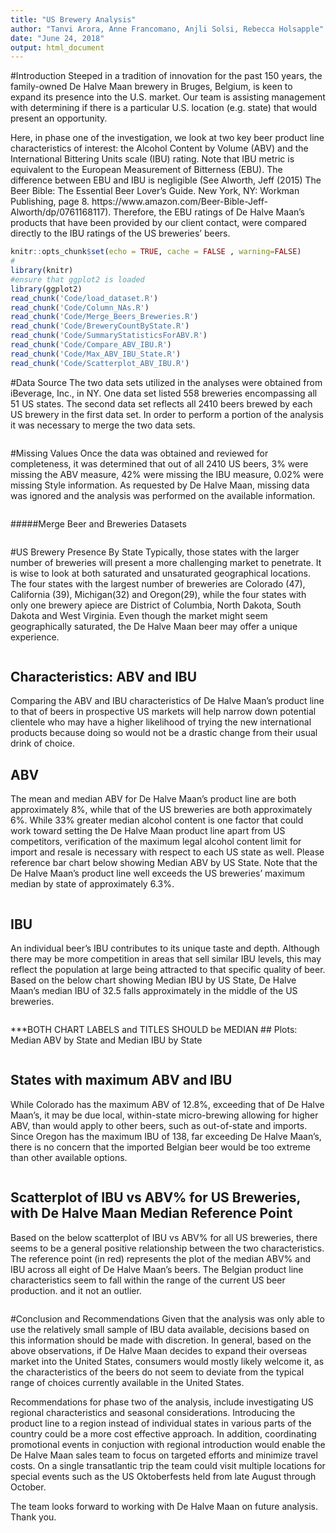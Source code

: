 ---
title: "US Brewery Analysis"
author: "Tanvi Arora, Anne Francomano, Anjli Solsi, Rebecca Holsapple"
date: "June 24, 2018"
output: html_document
---
#Introduction
Steeped in a tradition of innovation for the past 150 years, the family-owned De Halve Maan brewery in Bruges, Belgium, is keen to expand its presence into the U.S. market.  Our team is assisting management with determining if there is a particular U.S. location (e.g. state) that would present an opportunity.  

Here, in phase one of the investigation, we look at two key beer product line characteristics of interest: the Alcohol Content by Volume (ABV) and the International Bittering Units scale (IBU) rating. Note that IBU metric is equivalent to the European Measurement of Bitterness (EBU). The difference between EBU and IBU is negligible (See Alworth, Jeff (2015) The Beer Bible: The Essential Beer Lover’s Guide. New York, NY: Workman Publishing, page 8. https://www.amazon.com/Beer-Bible-Jeff-Alworth/dp/0761168117). Therefore, the EBU ratings of De Halve Maan's products that have been provided by our client contact, were compared directly to the IBU ratings of the US breweries' beers.

```{r setup, include=TRUE}
knitr::opts_chunk$set(echo = TRUE, cache = FALSE , warning=FALSE)
#
library(knitr)
#ensure that ggplot2 is loaded
library(ggplot2)
read_chunk('Code/load_dataset.R')
read_chunk('Code/Column_NAs.R')
read_chunk('Code/Merge_Beers_Breweries.R')
read_chunk('Code/BreweryCountByState.R')
read_chunk('Code/SummaryStatisticsForABV.R')
read_chunk('Code/Compare_ABV_IBU.R')
read_chunk('Code/Max_ABV_IBU_State.R')
read_chunk('Code/Scatterplot_ABV_IBU.R')
```

#Data Source
The two data sets utilized in the analyses were obtained from iBeverage, Inc., in NY. One data set listed 558 breweries encompassing all 51 US states. The second data set reflects all 2410 beers brewed by each US brewery in the first data set. In order to perform a portion of the analysis it was necessary to merge the two data sets.  


```{r loaddataset, warning=FALSE}
```

#Missing Values
Once the data was obtained and reviewed for completeness, it was determined that out of all 2410 US beers, 3%  were missing the ABV measure, 42% were missing the IBU measure, 0.02% were missing Style information.  As requested by De Halve Maan, missing data was ignored and the analysis was performed on the available information.

```{r columnNAs, warning=FALSE}
```

#####Merge Beer and Breweries Datasets
```{r mergedatasets, warning = FALSE}
```

#US Brewery Presence By State
Typically, those states with the larger number of breweries will present a more challenging market to penetrate. It is wise to look at both saturated and unsaturated geographical locations. The four states with the largest number of breweries are Colorado (47), California (39), Michigan(32) and Oregon(29), while the four states with only one brewery apiece are District of Columbia, North Dakota, South Dakota and West Virginia.  Even though the market might seem geographically saturated, the De Halve Maan beer may offer a unique experience.

```{r countbystate, warning = FALSE}
```

## Characteristics:   ABV and IBU
Comparing the ABV and IBU characteristics of De Halve Maan's product line to that of beers in prospective US markets will help narrow down potential clientele who may have a higher likelihood of trying the new international products because doing so would not be a drastic change from their usual drink of choice. 

## ABV
The mean and median ABV for De Halve Maan's product line are both approximately 8%, while that of the US breweries are both approximately 6%. While 33% greater median alcohol content is one factor that could work toward setting the De Halve Maan product line apart from US competitors, verification of the maximum legal alcohol content limit for import and resale is necessary with respect to each US state as well. Please reference bar chart below showing Median ABV by US State. Note that the De Halve Maan's product line well exceeds the US breweries' maximum median by state of approximately 6.3%.

```{r summarystatsabv, warning = FALSE}
```

## IBU
An individual beer's IBU contributes to its unique taste and depth. Although there may be more competition in areas that sell similar IBU levels, this may reflect the population at large being attracted to that specific quality of beer. Based on the below chart showing Median IBU by US State, De Halve Maan's median IBU of 32.5 falls approximately in the middle of the US breweries.
```{r medianABVIBU, warning = FALSE}
```
***BOTH CHART LABELS and TITLES SHOULD be  MEDIAN 
## Plots:   Median ABV by State   and Median IBU by State
```{r barplotABVIBU, warning = FALSE}
```

## States with maximum ABV and IBU
While Colorado has the maximum ABV of 12.8%, exceeding that of De Halve Maan's, it may be due local, within-state micro-brewing allowing for higher ABV, than would apply to other beers, such as out-of-state and imports.
Since Oregon has the maximum IBU of 138, far exceeding De Halve Maan's, there is no concern that the imported Belgian beer would be too extreme than other available options. 

```{r maxABV_IBU_state, warning = FALSE}
```

## Scatterplot of IBU vs ABV% for US Breweries, with De Halve Maan Median Reference Point
Based on the below scatterplot of IBU vs ABV% for all US breweries, there seems to be a general positive relationship between the two characteristics.
The reference point (in red) represents the plot of the median ABV% and IBU across all eight of De Halve Maan's beers. The Belgian product line characteristics seem to fall within the range of the current US beer production. and it not an outlier.

```{r scatterplotabvibu, warning = FALSE}
```

#Conclusion and Recommendations
Given that the analysis was only able to use the relatively small sample of IBU data available, decisions based on this information should be made with discretion. In general, based on the above observations, if De Halve Maan decides to expand their overseas market into the United States, consumers would mostly likely welcome it, as the characteristics of the beers do not seem to deviate from the typical range of choices currently available in the United States. 

Recommendations for phase two of the analysis, include investigating US regional characteristics and seasonal considerations.  Introducing the product line to a region instead of individual states in various parts of the country could be a more cost effective approach.  In addition, coordinating promotional events in conjuction with regional introduction would enable the De Halve Maan sales team to focus on targeted efforts and minimize travel costs. On a single transatlantic trip the team could visit multiple locations for special events such as the US Oktoberfests held from late August through October.

The team looks forward to working with De Halve Maan on future analysis.  Thank you.
